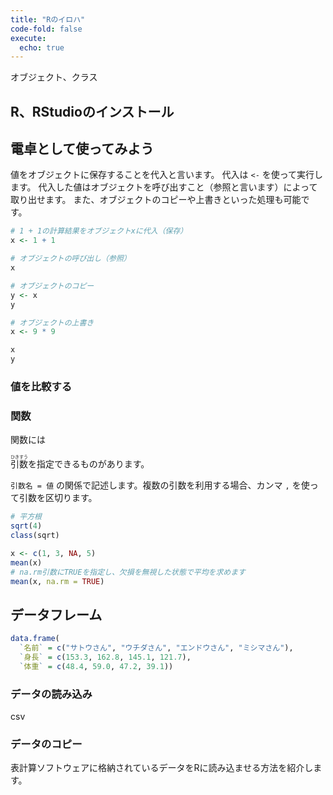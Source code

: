 ```yaml
---
title: "Rのイロハ"
code-fold: false
execute:
  echo: true
---
```


オブジェクト、クラス

## R、RStudioのインストール

## 電卓として使ってみよう

値をオブジェクトに保存することを代入と言います。
代入は `<-` を使って実行します。
代入した値はオブジェクトを呼び出すこと（参照と言います）によって取り出せます。
また、オブジェクトのコピーや上書きといった処理も可能です。

```r
# 1 + 1の計算結果をオブジェクトxに代入（保存）
x <- 1 + 1
```

```r
# オブジェクトの呼び出し（参照）
x

# オブジェクトのコピー
y <- x
y

# オブジェクトの上書き
x <- 9 * 9
```

```r
x
y
```

### 値を比較する

### 関数

関数には

<ruby>引数<rt>ひきすう</rt></ruby>を指定できるものがあります。

`引数名 = 値` の関係で記述します。複数の引数を利用する場合、カンマ `,` を使って引数を区切ります。

```r
# 平方根
sqrt(4)
class(sqrt)

x <- c(1, 3, NA, 5)
mean(x)
# na.rm引数にTRUEを指定し、欠損を無視した状態で平均を求めます
mean(x, na.rm = TRUE)
```

## データフレーム

```r
data.frame(
  `名前` = c("サトウさん", "ウチダさん", "エンドウさん", "ミシマさん"),
  `身長` = c(153.3, 162.8, 145.1, 121.7),
  `体重` = c(48.4, 59.0, 47.2, 39.1))
```

### データの読み込み

csv

### データのコピー

表計算ソフトウェアに格納されているデータをRに読み込ませる方法を紹介します。


